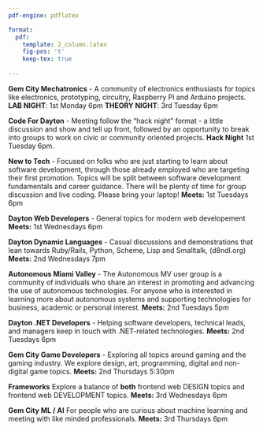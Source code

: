 ```yaml
---
pdf-engine: pdflatex

format:   
  pdf: 
    template: 2_column.latex
    fig-pos: 't'
    keep-tex: true
         
---
```

\thispagestyle{empty}
 \begin{wrapfigure}{l}{1.1in}
	\includegraphics[width=1.1in]{img/GemCityMechatronicsLogo_Transparent.png}
	\includegraphics[width=1.1in]{img/CodeForDayton.png}
	\includegraphics[width=1.0in]{img/New_To_Tech_Mascot.png}
  \includegraphics[width=1.1in]{img/Dayton_Web_Developers.png}
  \includegraphics[width=1.1in]{img/DDLLogo.png}
  \includegraphics[width=1.1in]{img/AutonomousMiamiValleyLogo.png}
	\includegraphics[width=1.1in]{img/DaytonDotNet.png}
	\includegraphics[width=1.1in]{img/GemCityGameDevelopers.png}
  \includegraphics[width=1.1in]{img/Frameworks.png}
  \includegraphics[width=1.1in]{img/gem_city_social.png}
\end{wrapfigure}


**Gem City Mechatronics** - A community of electronics enthusiasts for topics like electronics, prototyping, circuitry, Raspberry Pi and Arduino projects.
**LAB NIGHT**: 1st Monday 6pm **THEORY NIGHT**: 3rd Tuesday 6pm
<br>

**Code For Dayton** -  Meeting follow the "hack night" format - a little discussion and show and tell up front, followed by an opportunity to break into groups to work on civic or community oriented projects.  **Hack Night** 1st Tuesday 6pm.
<br>
 
**New to Tech** - Focused on folks who are just starting to learn about software development, through those already employed who are targeting their first promotion. Topics will be split between software development fundamentals and career guidance. There will be plenty of time for group discussion and live coding. Please bring your laptop!  **Meets:** 1st Tuesdays 6pm
<br>

**Dayton Web Developers** - General topics for modern web developement  **Meets:** 1st Wednesdays 6pm 
<br>
 
**Dayton Dynamic Languages** - Casual discussions and demonstrations that lean towards Ruby/Rails, Python, Scheme, Lisp  and Smalltalk, (d8ndl.org) **Meets:** 2nd Wednesdays 7pm
<br>

**Autonomous Miami Valley** - The Autonomous MV user group is a community of individuals who share an interest in promoting and advancing the use of autonomous technologies.  For anyone who is interested in learning more about autonomous systems and supporting technologies for business, academic or personal interest.   **Meets:** 2nd Tuesdays 5pm 
<br>

**Dayton .NET Developers** - Helping software developers, technical leads, and managers keep in touch with .NET-related technologies. **Meets:** 2nd Tuesdays 6pm
<br>
 
**Gem City Game Developers** - Exploring all topics around gaming and the gaming industry. We explore design, art, programming, digital and non-digital game topics. **Meets:** 2nd Thursdays 5:30pm 
<br>

**Frameworks** Explore a balance of **both** frontend web DESIGN topics and frontend web DEVELOPMENT topics.  **Meets:** 3rd Wednesdays 6pm 
<br>

**Gem City ML / AI** For people who are curious about machine learning and meeting with like minded professionals.  **Meets:** 3rd Thursdays 6pm


